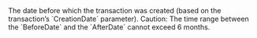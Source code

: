 <ResponseField name="BeforeDate" type="timestamp" >    
The date before which the transaction was created (based on the transaction’s `CreationDate` parameter).  
Caution: The time range between the `BeforeDate` and the `AfterDate` cannot exceed 6 months. 
</ResponseField>